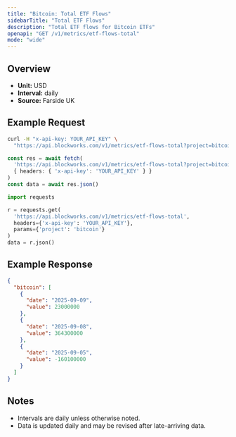 ```yaml
---
title: "Bitcoin: Total ETF Flows"
sidebarTitle: "Total ETF Flows"
description: "Total ETF flows for Bitcoin ETFs"
openapi: "GET /v1/metrics/etf-flows-total"
mode: "wide"
---
```


## Overview

- **Unit:** USD
- **Interval:** daily
- **Source:** Farside UK

## Example Request

<CodeGroup>

```bash cURL
curl -H "x-api-key: YOUR_API_KEY" \
  "https://api.blockworks.com/v1/metrics/etf-flows-total?project=bitcoin"
```

```typescript TypeScript
const res = await fetch(
  'https://api.blockworks.com/v1/metrics/etf-flows-total?project=bitcoin',
  { headers: { 'x-api-key': 'YOUR_API_KEY' } }
)
const data = await res.json()
```

```python Python
import requests

r = requests.get(
  'https://api.blockworks.com/v1/metrics/etf-flows-total',
  headers={'x-api-key': 'YOUR_API_KEY'},
  params={'project': 'bitcoin'}
)
data = r.json()
```

</CodeGroup>

## Example Response

```json
{
  "bitcoin": [
    {
      "date": "2025-09-09",
      "value": 23000000
    },
    {
      "date": "2025-09-08",
      "value": 364300000
    },
    {
      "date": "2025-09-05",
      "value": -160100000
    }
  ]
}
```

## Notes
- Intervals are daily unless otherwise noted.
- Data is updated daily and may be revised after late-arriving data.